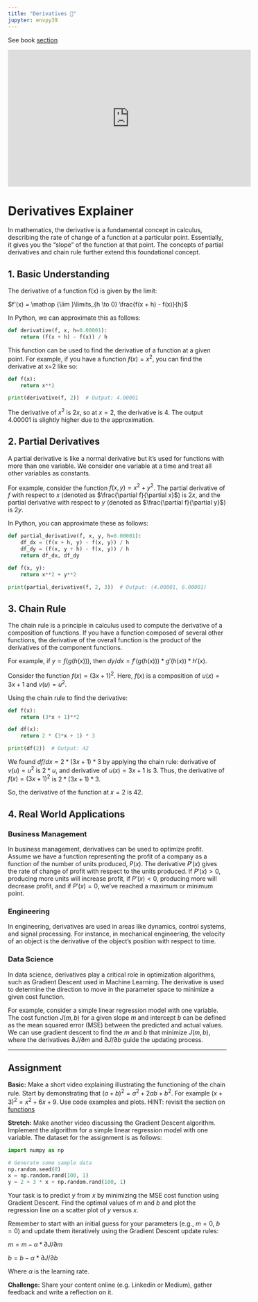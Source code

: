 ```yaml
---
title: "Derivatives 🤔"
jupyter: envpy39
---
```


See book [section](https://learning.oreilly.com/library/view/essential-math-for/9781098102920/ch01.html#idm45252826120304){target="_blank"}

<iframe width="560" height="315" src="https://www.youtube.com/embed/9vKqVkMQHKk" title="YouTube video player" frameborder="0" allow="accelerometer; autoplay; clipboard-write; encrypted-media; gyroscope; picture-in-picture; web-share" allowfullscreen></iframe>

</iframe>

# Derivatives Explainer

In mathematics, the derivative is a fundamental concept in calculus, describing the rate of change of a function at a particular point. Essentially, it gives you the "slope" of the function at that point. The concepts of partial derivatives and chain rule further extend this foundational concept.

## 1. Basic Understanding

The derivative of a function f(x) is given by the limit:

$f'(x) = \mathop {\lim }\limits_{h \to 0}  \frac{f(x + h) - f(x)}{h}$

In Python, we can approximate this as follows:

```python
def derivative(f, x, h=0.00001):
    return (f(x + h) - f(x)) / h
```

This function can be used to find the derivative of a function at a given point. For example, if you have a function $f(x) = x^2$, you can find the derivative at x=2 like so:

```python
def f(x):
    return x**2

print(derivative(f, 2))  # Output: 4.00001
```

The derivative of $x^2$ is $2x$, so at $x=2$, the derivative is $4$. The output $4.00001$ is slightly higher due to the approximation.

## 2. Partial Derivatives

A partial derivative is like a normal derivative but it's used for functions with more than one variable. We consider one variable at a time and treat all other variables as constants.

For example, consider the function $f(x, y) = x^2 + y^2$. The partial derivative of $f$ with respect to $x$ (denoted as $\frac{\partial f}{\partial x}$) is $2x$, and the partial derivative with respect to $y$ (denoted as $\frac{\partial f}{\partial y}$) is $2y$.

In Python, you can approximate these as follows:

```python
def partial_derivative(f, x, y, h=0.00001):
    df_dx = (f(x + h, y) - f(x, y)) / h
    df_dy = (f(x, y + h) - f(x, y)) / h
    return df_dx, df_dy

def f(x, y):
    return x**2 + y**2

print(partial_derivative(f, 2, 3))  # Output: (4.00001, 6.00001)
```

## 3. Chain Rule

The chain rule is a principle in calculus used to compute the derivative of a composition of functions. If you have a function composed of several other functions, the derivative of the overall function is the product of the derivatives of the component functions.

For example, if $y = f(g(h(x)))$, then $dy/dx = f'(g(h(x))) * g'(h(x)) * h'(x)$.

Consider the function $f(x) = (3x + 1)^2$. Here, $f(x)$ is a composition of $u(x) = 3x + 1$ and $v(u) = u^2$. 

Using the chain rule to find the derivative:

```python
def f(x):
    return (3*x + 1)**2

def df(x):
    return 2 * (3*x + 1) * 3

print(df(2))  # Output: 42
```

We found $df/dx = 2*(3x+1)*3$ by applying the chain rule: derivative of $v(u) = u^2$ is $2*u$, and derivative of $u(x) = 3x + 1$ is $3$. Thus, the derivative of $f(x) = (3x + 1)^2$ is $2*(3x+1)*3$.

So, the derivative of the function at $x=2$ is $42$.

## 4. Real World Applications

### Business Management

In business management, derivatives can be used to optimize profit. Assume we have a function representing the profit of a company as a function of the number of units produced, $P(x)$. The derivative $P'(x)$ gives the rate of change of profit with respect to the units produced. If $P'(x) > 0$, producing more units will increase profit, if $P'(x) < 0$, producing more will decrease profit, and if $P'(x) = 0$, we've reached a maximum or minimum point.

### Engineering

In engineering, derivatives are used in areas like dynamics, control systems, and signal processing. For instance, in mechanical engineering, the velocity of an object is the derivative of the object's position with respect to time.

### Data Science

In data science, derivatives play a critical role in optimization algorithms, such as Gradient Descent used in Machine Learning. The derivative is used to determine the direction to move in the parameter space to minimize a given cost function.

For example, consider a simple linear regression model with one variable. The cost function $J(m, b)$ for a given slope $m$ and intercept $b$ can be defined as the mean squared error (MSE) between the predicted and actual values. We can use gradient descent to find the $m$ and $b$ that minimize $J(m, b)$, where the derivatives $∂J/∂m$ and $∂J/∂b$ guide the updating process.

------------------------------------------------------------------------

## Assignment {.unnumbered}

**Basic:** Make a short video explaining illustrating the functioning of the chain rule. Start by demonstrating that $(a + b)^2 = a^2 + 2ab + b^2$. For example $(x + 3)^2 = x^2 + 6x + 9$. Use code examples and plots. HINT: revisit the section on [functions](functions.html){target="_blank"}

**Stretch:** Make another video discussing the Gradient Descent algorithm. Implement the algorithm for a simple linear regression model with one variable. The dataset for the assignment is as follows:

```python
import numpy as np

# Generate some sample data
np.random.seed(0)
x = np.random.rand(100, 1)
y = 2 + 3 * x + np.random.rand(100, 1)
```


Your task is to predict $y$ from $x$ by minimizing the MSE cost function using Gradient Descent. Find the optimal values of $m$ and $b$ and plot the regression line on a scatter plot of $y$ versus $x$.

Remember to start with an initial guess for your parameters (e.g., $m = 0, \ b = 0$) and update them iteratively using the Gradient Descent update rules:

$m = m - α * ∂J/∂m$

$b = b - α * ∂J/∂b$

Where $α$ is the learning rate.

**Challenge:** Share your content online (e.g. Linkedin or Medium), gather feedback and write a reflection on it.
